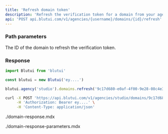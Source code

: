 ```yaml
---
title: 'Refresh domain token'
description: 'Refresh the verification token for a domain from your agency.'
api: 'POST api.blutui.com/v1/agencies/{username}/domains/{id}/refresh'
---
```


### Path parameters

<Parameter name="id" type="string" required="true">
The ID of the domain to refresh the verification token.
</Parameter>

### Response

```ts tab="Node.js"
import Blutui from 'blutui'

const blutui = new Blutui('ey....')

blutui.agency('studio').domains.refresh('9c17d680-e0af-4f00-9e28-08c4e38e89e0')
```

```bash tab="cURL"
curl -X POST 'https://api.blutui.com/v1/agencies/studio/domains/9c17d680-e0af-4f00-9e28-08c4e38e89e0/refresh' \
     -H 'Authorization: Bearer ey....' \
     -H 'Content-Type: application/json'
```

<include>./domain-response.mdx</include>

<include>./domain-response-parameters.mdx</include>
